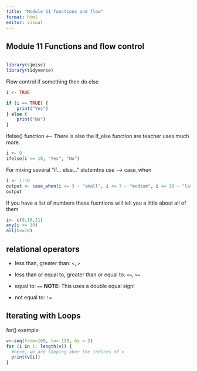 ```yaml
---
title: "Module 11 functions and flow"
format: html
editor: visual
---
```


## Module 11 Functions and flow control

```         
```

```r
library(sjmisc)
library(tidyverse)
```

Flow control if something then do else

```r
i <- TRUE

if (i == TRUE) {
    print("Yes")
} else {
    print("No")
}

```

ifelse() function \<--- There is also the if_else function are teacher uses much more.

```r

i <- 9
ifelse(i <= 10, "Yes", "No")

```

For mixing several "if... else..." statemtns use --\> case_when

```r
i <- 1:10
output <- case_when(i <= 3 ~ "small", i <= 7 ~ "medium", i <= 10 ~ "large")
output
```

If you have a list of numbers these fucntions will tell you a little about all of them

```r
i<- c(9,10,11)
any(i <= 10)
all(i<=10)
```

## relational operators

-   less than, greater than: `<`, `>`

-   less than or equal to, greater than or equal to: `<=`, `>=`

-   equal to: `==` **NOTE:** This uses a double equal sign!

-   not equal to: `!=`

## Iterating with Loops
for()
example
```r
v<-seq(from=100, to= 120, by = 2)
for (i in 1: length(v)) {
  #here, we are looping ober the indices of v 
  print(v[i])
}
```
